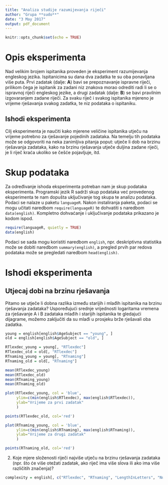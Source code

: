 ```yaml
---
title: "Analiza studije razumijevanja riječi"
author: "Grupa **sudo**"
date: "3 May 2017"
output: pdf_document
---
```


```r
knitr::opts_chunk$set(echo = TRUE)
```

# Opis eksperimenta

Nad velikim brojem ispitanika proveden je eksperiment razumijevanja engleskog jezika. Ispitanicima su dana dva zadatka te su oba ponavljana više puta. Prvi zadatak (dalje: **A**) bavi se prepoznavanje ispravne riječi, prilikom čega je ispitanik za zadani niz znakova morao odrediti radi li se o ispravnoj riječi engleskog jezike, a drugi zadatak (dalje: **B**) se bavi pravilnim izgovaranjem zadane riječi. Za svaku riječ i svakog ispitanika mjereno je vrijeme rješavanja svakog zadatka, te niz podataka o ispitaniku.

## Ishodi eksperimenta

Cilj eksperimenta je naučiti kako mjerene veličine ispitanika utječu na vrijeme potrebno za rješavanje pojedinih zadataka. Na temelju tih podataka može se odgovoriti na neka zanimljiva pitanja poput: utječe li dob na brzinu rješavanja zadataka, kako na brzinu rješavanja utječe duljina zadane riječi, je li riječ kraća ukoliko se češće pojavljuje, itd.

# Skup podataka

Za određivanje ishoda eksperimenta potreban nam je skup podataka eksperimenta. Programski jezik R sadrži skup podataka već provedenog eksperimenta te nam dopušta uključivanje tog skupa te analizu podataka. Podaci se nalaze u paketu `languageR`. Nakon instaliranja paketa, podaci se mogu učitati naredbom `require(languageR)` te dohvatiti s naredbom `data(english)`. Kompletno dohvaćanje i uključivanje podataka prikazano je kodom ispod.

```r
require(languageR, quietly = TRUE)
data(english)
```

Podaci se sada mogu koristiti naredbom `english`, npr. deskriptivna statistika može se dobiti naredbom `summary(english)`, a pregled prvih par redova podataka može se pregledati naredbom `head(english)`.

# Ishodi eksperimenta

## Utjecaj dobi na brzinu rješavanja

Pitamo se utječe li dobna razlika između starijih i mlađih ispitanika na brzinu rješavanja zadataka? Uspoređujući srednje vrijednosti logaritama vremena za rješavanje A i B zadataka mlađih i starijih ispitanika te gledajući dijagrame, možemo zaključiti da su mlađi u prosjeku brže rješavali oba zadatka.

```r
young = english[english$AgeSubject == "young", ]
old = english[english$AgeSubject == "old", ]

RTlexdec_young = young[, "RTlexdec"]
RTlexdec_old = old[, "RTlexdec"]
RTnaming_young = young[, "RTnaming"]
RTnaming_old = old[, "RTnaming"]

mean(RTlexdec_young)
mean(RTlexdec_old)
mean(RTnaming_young)
mean(RTnaming_old)

plot(RTlexdec_young, col = 'blue', 
     ylim=c(min(english$RTlexdec), max(english$RTlexdec)),
     ylab="Vrijeme za prvi zadatak"
     )

points(RTlexdec_old, col='red')

plot(RTnaming_young, col = 'blue', 
     ylim=c(min(english$RTnaming), max(english$RTnaming)),
     ylab="Vrijeme za drugi zadatak"
     )

points(RTnaming_old, col='red')

```

2. Koje mjere složenosti riječi najviše utječu na brzinu rješavanja zadataka (npr. što će više
otežati zadatak, ako riječ ima više slova ili ako ima više različitih značenja)?

```r
complexity = english[, c("RTlexdec", "RTnaming", "LengthInLetters", "NumberComplexSynsets")]
```

